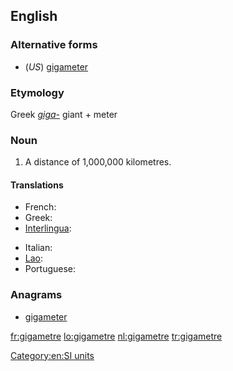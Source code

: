 ==English==

===Alternative forms===
* (''US'') [[gigameter]]

===Etymology===
Greek ''[[giga-]]'' giant + meter

===Noun===
{{en-noun}}

# {{context|chiefly|International|British|Canada}} A distance of 1,000,000 kilometres.

====Translations====
{{trans-top|a distance of 1,000,000 kilometres}}
* French: {{t+|fr|gigamètre|m}}
* Greek: {{t-|el|gigametro}}
* [[Interlingua]]: {{t-|ia|gigametro}}
{{trans-mid}}
* Italian: {{t-|it|gigametro|m}}
* [[Lao]]: {{t+|lo|ກິກາແມັດ|sc=Laoo}}
* Portuguese: {{t-|pt|gigametro}}
{{trans-bottom}}

===Anagrams===
* [[gigameter#English|gigameter]]

[[Category:en:SI units]]

[[fr:gigametre]]
[[lo:gigametre]]
[[nl:gigametre]]
[[tr:gigametre]]